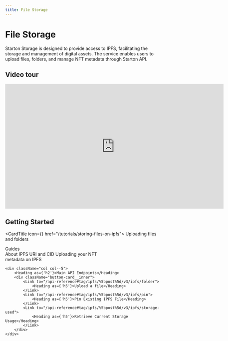 ```yaml
---
title: File Storage 
---
```



# File Storage

Starton Storage is designed to provide access to IPFS, facilitating the storage and management of digital assets. The service enables users to upload files, folders, and manage NFT metadata through Starton API.

## Video tour

<iframe width="700" height="400" src="https://www.youtube.com/embed/9P1gjHuSEbM?si=ZSd5L56UFbOqmSbG" title="YouTube video player" frameborder="0" allow="accelerometer; autoplay; clipboard-write; encrypted-media; gyroscope; picture-in-picture; web-share" allowfullscreen></iframe>

## Getting Started

<CardTitle icon={<Starton fill="primary" />} href="/tutorials/storing-files-on-ipfs">
	Uploading files and folders
</CardTitle>
<br />

<div className="row is-multiline">
    <div className="col col--5">
        <Heading as={'h2'}>Guides</Heading>
        <div className="button-card__inner">
            <Link to="/docs/ipfs/understanding-ipfs">
                <Heading as={'h5'}>About IPFS</Heading>
            </Link>
            <Link to="/docs/ipfs/understanding-ipfs#uri-and-cid">
                <Heading as={'h5'}>URI and
                CID</Heading>
            </Link>
            <Link to="/tutorials/uploading-metadata-nft">
                <Heading as={'h5'}>Uploading your NFT <br/>metadata
                on IPFS</Heading>
            </Link>
        </div>
    </div>

    <div className="col col--5">
        <Heading as={'h2'}>Main API Endpoints</Heading>
        <div className="button-card__inner">
            <Link to="/api-reference#tag/ipfs/%5bpost%5d/v3/ipfs/folder">
                <Heading as={'h5'}>Upload a file</Heading>
            </Link>
            <Link to="/api-reference#tag/ipfs/%5bpost%5d/v3/ipfs/pin">
                <Heading as={'h5'}>Pin Existing IPFS File</Heading>
            </Link>
            <Link to="/api-reference#tag/ipfs/%5bpost%5d/v3/ipfs/storage-used">
                <Heading as={'h5'}>Retrieve Current Storage Usage</Heading>
            </Link>
        </div>
    </div>

</div>
